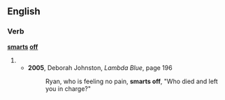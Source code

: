 ==English==
===Verb===
'''[[smarts]] [[off]]'''
#{{third-person singular of|smart off}}
#*'''2005''', Deborah Johnston, ''Lambda Blue'', page 196
#*:Ryan, who is feeling no pain, '''smarts off''', "Who died and left you in charge?"